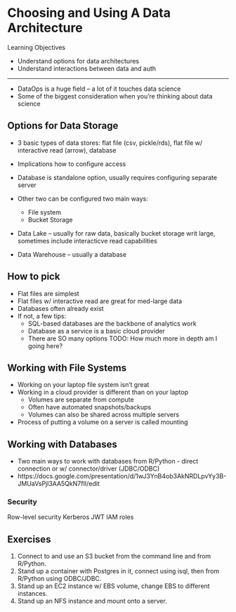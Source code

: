 # Choosing and Using A Data Architecture

Learning Objectives

-   Understand options for data architectures
-   Understand interactions between data and auth

------------------------------------------------------------------------

-   DataOps is a huge field -- a lot of it touches data science
-   Some of the biggest consideration when you're thinking about data science

## Options for Data Storage

-   3 basic types of data stores: flat file (csv, pickle/rds), flat file w/ interactive read (arrow), database

-   Implications how to configure access

-   Database is standalone option, usually requires configuring separate server

-   Other two can be configured two main ways:

    -   File system
    -   Bucket Storage

-   Data Lake -- usually for raw data, basically bucket storage writ large, sometimes include interacticve read capabilities

-   Data Warehouse -- usually a database

## How to pick

-   Flat files are simplest
-   Flat files w/ interactive read are great for med-large data
-   Databases often already exist
-   If not, a few tips:
    -   SQL-based databases are the backbone of analytics work
    -   Database as a service is a basic cloud provider
    -   There are SO many options TODO: How much more in depth am I going here?

## Working with File Systems

-   Working on your laptop file system isn't great
-   Working in a cloud provider is different than on your laptop
    -   Volumes are separate from compute
    -   Often have automated snapshots/backups
    -   Volumes can also be shared across multiple servers
-   Process of putting a volume on a server is called mounting

## Working with Databases {#database}

-   Two main ways to work with databases from R/Python - direct connection or w/ connector/driver (JDBC/ODBC)
-   https://docs.google.com/presentation/d/1wJ3YnB4ob3AkNRDLpvYy3B-JMUaVsPjl3AA5QkN7fII/edit

### Security

Row-level security Kerberos JWT IAM roles

## Exercises

1.  Connect to and use an S3 bucket from the command line and from R/Python.
2.  Stand up a container with Postgres in it, connect using isql, then from R/Python using ODBC/JDBC.
3.  Stand up an EC2 instance w/ EBS volume, change EBS to different instances.
4.  Stand up an NFS instance and mount onto a server.
